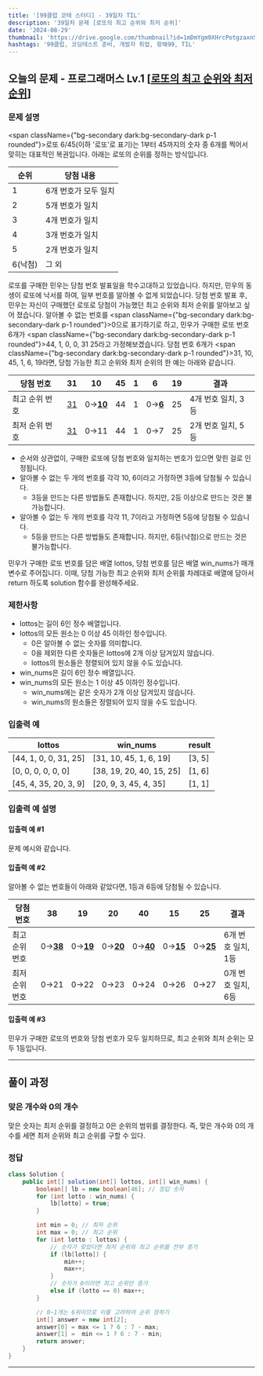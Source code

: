 ```yaml
---
title: '[99클럽 코테 스터디] - 39일차 TIL'
description: '39일차 문제 [로또의 최고 순위와 최저 순위]'
date: '2024-08-29'
thumbnail: 'https://drive.google.com/thumbnail?id=1mDmYgm9XHrcPotgzaxnSPRSrteq3nNHv&sz=w1000'
hashtags: '99클럽, 코딩테스트 준비, 개발자 취업, 항해99, TIL'
---
```


## 오늘의 문제 - 프로그래머스 Lv.1 [<a href="https://school.programmers.co.kr/learn/courses/30/lessons/77484" target="_blank" className="a-mdx">로또의 최고 순위와 최저 순위</a>]

### 문제 설명

<span className={"bg-secondary dark:bg-secondary-dark p-1 rounded"}>로또 6/45</span>(이하 '로또'로 표기)는 1부터 45까지의 숫자 중 6개를 찍어서 맞히는 대표적인 복권입니다. 아래는 로또의 순위를 정하는 방식입니다.

| 순위    | 당첨 내용        |
|-------|--------------|
| 1     | 6개 번호가 모두 일치 |
| 2     | 5개 번호가 일치    |
| 3     | 4개 번호가 일치    |
| 4     | 3개 번호가 일치    |
| 5     | 2개 번호가 일치    |
| 6(낙첨) | 그 외          |

로또를 구매한 민우는 당첨 번호 발표일을 학수고대하고 있었습니다. 하지만, 민우의 동생이 로또에 낙서를 하여, 일부 번호를 알아볼 수 없게 되었습니다. 당첨 번호 발표 후, 민우는 자신이 구매했던 로또로 당첨이 가능했던 최고 순위와 최저 순위를 알아보고 싶어 졌습니다.
알아볼 수 없는 번호를 <span className={"bg-secondary dark:bg-secondary-dark p-1 rounded"}>0</span>으로 표기하기로 하고, 민우가 구매한 로또 번호 6개가 <span className={"bg-secondary dark:bg-secondary-dark p-1 rounded"}>44, 1, 0, 0, 31 25</span>라고 가정해보겠습니다. 당첨 번호 6개가 <span className={"bg-secondary dark:bg-secondary-dark p-1 rounded"}>31, 10, 45, 1, 6, 19</span>라면, 당첨 가능한 최고 순위와 최저 순위의 한 예는 아래와 같습니다.

| 당첨 번호    | 31        | 10              | 45 | 1 | 6              | 19 | 결과           |
|----------|-----------|-----------------|----|---|----------------|----|--------------|
| 최고 순위 번호 | <u>31</u> | 0→**<u>10</u>** | 44 | 1 | 0→<u>**6**</u> | 25 | 4개 번호 일치, 3등 |
| 최저 순위 번호 | <u>31</u> | 0→11            | 44 | 1 | 0→7            | 25 | 2개 번호 일치, 5등 |

- 순서와 상관없이, 구매한 로또에 당첨 번호와 일치하는 번호가 있으면 맞힌 걸로 인정됩니다.
- 알아볼 수 없는 두 개의 번호를 각각 10, 6이라고 가정하면 3등에 당첨될 수 있습니다.
    - 3등을 만드는 다른 방법들도 존재합니다. 하지만, 2등 이상으로 만드는 것은 불가능합니다.
- 알아볼 수 없는 두 개의 번호를 각각 11, 7이라고 가정하면 5등에 당첨될 수 있습니다.
    - 5등을 만드는 다른 방법들도 존재합니다. 하지만, 6등(낙첨)으로 만드는 것은 불가능합니다.

민우가 구매한 로또 번호를 담은 배열 lottos, 당첨 번호를 담은 배열 win_nums가 매개변수로 주어집니다. 이때, 당첨 가능한 최고 순위와 최저 순위를 차례대로 배열에 담아서 return 하도록 solution 함수를 완성해주세요.

### 제한사항

- lottos는 길이 6인 정수 배열입니다.
- lottos의 모든 원소는 0 이상 45 이하인 정수입니다.
    - 0은 알아볼 수 없는 숫자를 의미합니다.
    - 0을 제외한 다른 숫자들은 lottos에 2개 이상 담겨있지 않습니다.
    - lottos의 원소들은 정렬되어 있지 않을 수도 있습니다.
- win_nums은 길이 6인 정수 배열입니다.
- win_nums의 모든 원소는 1 이상 45 이하인 정수입니다.
    - win_nums에는 같은 숫자가 2개 이상 담겨있지 않습니다.
    - win_nums의 원소들은 정렬되어 있지 않을 수도 있습니다.

### 입출력 예

| lottos                | win_nums                 | result |
|-----------------------|--------------------------|--------|
| [44, 1, 0, 0, 31, 25] | [31, 10, 45, 1, 6, 19]   | [3, 5] |
| [0, 0, 0, 0, 0, 0]    | [38, 19, 20, 40, 15, 25] | [1, 6] |
| [45, 4, 35, 20, 3, 9] | [20, 9, 3, 45, 4, 35]    | [1, 1] |

### 입출력 예 설명

#### 입출력 예 #1

문제 예시와 같습니다.

#### 입출력 예 #2

알아볼 수 없는 번호들이 아래와 같았다면, 1등과 6등에 당첨될 수 있습니다.

| 당첨 번호    | 38              | 19              | 20              | 40              | 15              | 25              | 결과           |
|----------|-----------------|-----------------|-----------------|-----------------|-----------------|-----------------|--------------|
| 최고 순위 번호 | 0→<u>**38**</u> | 0→**<u>19</u>** | 0→<u>**20**</u> | 0→<u>**40**</u> | 0→<u>**15**</u> | 0→<u>**25**</u> | 6개 번호 일치, 1등 |
| 최저 순위 번호 | 0→21            | 0→22            | 0→23            | 0→24            | 0→26            | 0→27            | 0개 번호 일치, 6등 |

#### 입출력 예 #3

민우가 구매한 로또의 번호와 당첨 번호가 모두 일치하므로, 최고 순위와 최저 순위는 모두 1등입니다.

---

## 풀이 과정

### 맞은 개수와 0의 개수

맞은 숫자는 최저 순위를 결정하고 0은 순위의 범위를 결정한다. 즉, 맞은 개수와 0의 개수를 세면 최저 순위와 최고 순위를 구할 수 있다.

### 정답

```java
class Solution {
    public int[] solution(int[] lottos, int[] win_nums) {
        boolean[] lb = new boolean[46]; // 정답 숫자
        for (int lotto : win_nums) {
            lb[lotto] = true;
        }

        int min = 0; // 최저 순위
        int max = 0; // 최고 순위
        for (int lotto : lottos) {
            // 숫자가 맞았다면 최저 순위와 최고 순위를 전부 증가
            if (lb[lotto]) {
                min++;
                max++;
            }
            // 숫자가 0이라면 최고 순위만 증가
            else if (lotto == 0) max++;
        }

        // 0~1개는 6위이므로 이를 고려하여 순위 정하기
        int[] answer = new int[2];
        answer[0] = max <= 1 ? 6 : 7 - max;
        answer[1] =  min <= 1 ? 6 : 7 - min;
        return answer;
    }
}
```

---